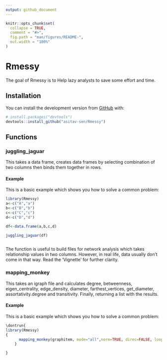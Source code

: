 ```yaml
---
output: github_document
---
```


<!-- README.md is generated from README.Rmd. Please edit that file -->

```r
knitr::opts_chunk$set(
  collapse = TRUE,
  comment = "#>",
  fig.path = "man/figures/README-",
  out.width = "100%"
)
```

# Rmessy

<!-- badges: start -->
<!-- badges: end -->

The goal of Rmessy is to Help lazy analysts to save some effort and time.

## Installation

You can install the development version from [GitHub](https://github.com/) with:

``` r
# install.packages("devtools")
devtools::install_github("asitav-sen/Rmessy")
```

## Functions

### juggling_jaguar

This takes a data frame, creates data frames by selecting combination of two columns then binds them together in rows.

#### Example

This is a basic example which shows you how to solve a common problem:

```r
library(Rmessy)
a<-c("A","a")
b<-c("B","b")
c<-c("C","c")
d<-c("D","d")

df<-data.frame(a,b,c,d)

juggling_jaguar(df)



```
The function is useful to build files for network analysis which takes relationship values in two columns. However, in real life, data usually don't come in that way. Read the 'Vignette' for further clarity.

### mapping_monkey

This takes an igraph file and calculates degree, betweenness, eigen_centrality, edge_density, diameter, farthest_vertices, get_diameter, assortativity.degree and transitivity. Finally, returning a list with the results.

#### Example

This is a basic example which shows you how to solve a common problem:

```r

\dontrun{
library(Rmessy)
{
      mapping_monkey(graphitem, mode="all",norm=TRUE, direc=FALSE, loops=FALSE)
    }

}

```

